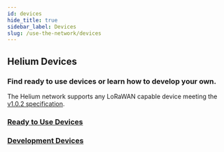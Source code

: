 ```yaml
---
id: devices
hide_title: true
sidebar_label: Devices
slug: /use-the-network/devices
---
```


## Helium Devices
### Find ready to use devices or learn how to develop your own. 

The Helium network supports any LoRaWAN capable device meeting the [v1.0.2 specification](https://lora-alliance.org/sites/default/files/2018-05/lorawan1_0_2-20161012_1398_1.pdf).

### [Ready to Use Devices][devices.ready-to-use]

### [Development Devices][devices.development]

[devices.ready-to-use]: /docs/use-the-network/devices/ready-to-use
[devices.development]: /docs/use-the-network/devices/development







